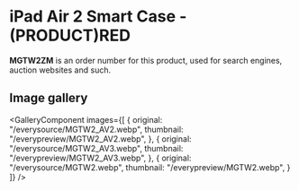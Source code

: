 
# iPad Air 2 Smart Case - (PRODUCT)RED

<Callout type='info' emoji='👉🏻'>**MGTW2ZM** is an order number for this product, used for search engines, auction websites and such.</Callout>

## Image gallery

<GalleryComponent
    images={[
      {
        original: "/everysource/MGTW2_AV2.webp",
        thumbnail: "/everypreview/MGTW2_AV2.webp",
      },
      {
        original: "/everysource/MGTW2_AV3.webp",
        thumbnail: "/everypreview/MGTW2_AV3.webp",
      },
      {
        original: "/everysource/MGTW2.webp",
        thumbnail: "/everypreview/MGTW2.webp",
      }
    ]}
  />
